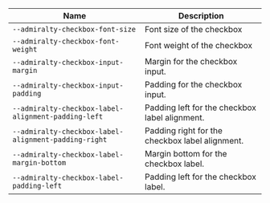 
| Name | Description |
| --- | --- |
| `--admiralty-checkbox-font-size` | Font size of the checkbox |
| `--admiralty-checkbox-font-weight` | Font weight of the checkbox |
| `--admiralty-checkbox-input-margin` | Margin for the checkbox input. |
| `--admiralty-checkbox-input-padding` | Padding for the checkbox input. |
| `--admiralty-checkbox-label-alignment-padding-left` | Padding left for the checkbox label alignment. |
| `--admiralty-checkbox-label-alignment-padding-right` | Padding right for the checkbox label alignment. |
| `--admiralty-checkbox-label-margin-bottom` | Margin bottom for the checkbox label. |
| `--admiralty-checkbox-label-padding-left` | Padding left for the checkbox label. |

